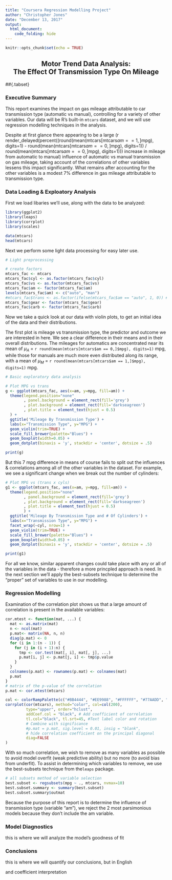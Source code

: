 ```yaml
---
title: "Coursera Regression Modelling Project"
author: "Christopher Jones"
date: "December 13, 2017"
output:
  html_document:
    code_folding: hide
---
```


```r
knitr::opts_chunk$set(echo = TRUE)
```

<center> <h2>Motor Trend Data Analysis:<br/>The Effect Of Transmission Type On Mileage</h2> </center>

##{.tabset}

### Executive Summary

This report examines the impact on gas mileage attributable to car transmission type (automatic vs manual), controlling for a variety of other variables. Our data will be R's built-in `mtcars` dataset, and we will use regression modelling techniques in the analysis.

Despite at first glance there appearing to be a large (r render_delayed(percent((round(mean(mtcars[mtcars$am == 1,]$mpg), digits=1) - round(mean(mtcars[mtcars$am == 0,]$mpg), digits=1)) / round(mean(mtcars[mtcars$am == 0,]$mpg), digits=1))) increase in mileage from automatic to manual) influence of automatic vs manual transmission on gas mileage, taking account of the correlations of other variables lessens this impact significantly. What remains after accounting for the other variables is a modest 7% difference in gas mileage attributable to transmission type.


### Data Loading & Exploatory Analysis

First we load libaries we'll use, along with the data to be analyzed:


```r
library(ggplot2)
library(leaps)
library(corrplot)
library(scales)

data(mtcars)
head(mtcars)
```

Next we perform some light data processing for easy later use.

```r
# Light preprocessing

# create factors
mtcars_fac <- mtcars
mtcars_fac$cyl <- as.factor(mtcars_fac$cyl)
mtcars_fac$vs <- as.factor(mtcars_fac$vs)
mtcars_fac$am <- factor(mtcars_fac$am)
levels(mtcars_fac$am) <- c("auto", "man")
#mtcars_fac$trans <- as.factor(ifelse(mtcars_fac$am == "auto", 1, 0)) # auto=1, manual = 0
mtcars_fac$gear <- factor(mtcars_fac$gear)
mtcars_fac$carb <- factor(mtcars_fac$carb)
```

Now we take a quick look at our data with violin plots, to get an initial idea of the data and their distributions.

The first plot is mileage vs transmission type, the predictor and outcome we are interested in here. We see a clear difference in their means and in their overall distributions. The mileages for automatics are concentrated near its mean of $\mu_A$ = `r round(mean(mtcars[mtcars$am == 0,]$mpg), digits=1)` mpg, while those for manuals are much more even distributed along its range, with a mean of $\mu_M$ = `r round(mean(mtcars[mtcars$am == 1,]$mpg), digits=1)` mpg.

```r
# Basic exploratory data analysis

# Plot MPG vs trans
g <- ggplot(mtcars_fac, aes(x=am, y=mpg, fill=am)) + 
  theme(legend.position="none"
        , panel.background = element_rect(fill='grey')
        , plot.background = element_rect(fill='darkseagreen')
        , plot.title = element_text(hjust = 0.5)
  ) +
  ggtitle('Mileage By Transmission Type') +
  labs(x="Transmission Type", y="MPG") +
  geom_violin(trim=TRUE) +
  scale_fill_brewer(palette="Blues") + 
  geom_boxplot(width=0.05) + 
  geom_dotplot(binaxis = 'y', stackdir = 'center', dotsize = .5)

print(g)
```

But this 7 mpg difference in means of course fails to split out the influences & correlations among all of the other variables in the dataset. For example, we see a significant change when we break out the number of cylinders:

```r
# Plot MPG vs (trans x cyls)
g1 <- ggplot(mtcars_fac, aes(x=am, y=mpg, fill=am)) + 
  theme(legend.position="none"
        , panel.background = element_rect(fill='grey')
        , plot.background = element_rect(fill='darkseagreen')
        , plot.title = element_text(hjust = 0.5)
        ) +
  ggtitle('Mileage By Transmission Type and # Of Cylinders') +
  labs(x="Transmission Type", y="MPG") +
  facet_wrap(~cyl, nrow=1) +
  geom_violin(trim=TRUE) +
  scale_fill_brewer(palette="Blues") + 
  geom_boxplot(width=0.05) + 
  geom_dotplot(binaxis = 'y', stackdir = 'center', dotsize = .5)

print(g1)
```

For all we know, similar apparent changes could take place with any or all of the variables in the data - therefore a more princpled approach is need. In the next section we'll apply the best-subsets technique to determine the "proper" set of variables to use in our modelling.


### Regression Modelling

Examination of the correlation plot shows us that a large amount of correlation is present in the available variables:

```r
cor.mtest <- function(mat, ...) {
  mat <- as.matrix(mat)
  n <- ncol(mat)
  p.mat<- matrix(NA, n, n)
  diag(p.mat) <- 0
  for (i in 1:(n - 1)) {
    for (j in (i + 1):n) {
      tmp <- cor.test(mat[, i], mat[, j], ...)
      p.mat[i, j] <- p.mat[j, i] <- tmp$p.value
    }
  }
  colnames(p.mat) <- rownames(p.mat) <- colnames(mat)
  p.mat
}
# matrix of the p-value of the correlation
p.mat <- cor.mtest(mtcars)

col <- colorRampPalette(c("#BB4444", "#EE9988", "#FFFFFF", "#77AADD", "#4477AA"))
corrplot(cor(mtcars), method="color", col=col(200),  
         type="upper", order="hclust", 
         addCoef.col = "black", # Add coefficient of correlation
         tl.col="black", tl.srt=45, #Text label color and rotation
         # Combine with significance
         #p.mat = p.mat, sig.level = 0.01, insig = "blank", 
         # hide correlation coefficient on the principal diagonal
         diag=FALSE 
)
```

With so much correlation, we wish to remove as many variables as possible to avoid model overfit (weak predictive ability) but no more (to avoid bias from underfit). To assist in determining which variables to remove, we use the best-subsets technique from the`leaps` package.

```r
# all subsets method of variable selection
best.subset <- regsubsets(mpg ~ ., mtcars, nvmax=10)
best.subset.summary <- summary(best.subset)
best.subset.summary$outmat
```

Because the purpose of this report is to determine the influence of transmission type (variable "am"), we reject the 2 most parsimonious models because they don't include the am variable.

### Model Diagnostics

this is where we will analyze the model's goodness of fit


### Conclusions

this is where we will quantify our conclusions, but in English

and coefficient interpretation